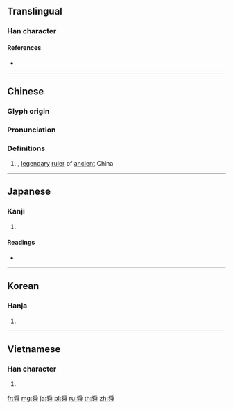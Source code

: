 {{character info/new}}
==Translingual==

===Han character===
{{Han char|rn=136|rad=舛|as=06|sn=12|four=20252|canj=BBNQ|ids=⿳爫冖舛}}

====References====
* {{Han ref|kx=1008.100|dkj=30339|dj=1465.130|hdz=32035.020|uh=821C|ud=33308|bh=B5CF|bd=46543}}

----

==Chinese==
{{zh-forms}}

===Glyph origin===
{{Han etym}}

===Pronunciation===
{{zh-pron
|m=shùn
|c=seon3
|mc=y
|oc=y
|ma=
|cat=pn
}}

===Definitions===
{{zh-hanzi}}

# {{w|Emperor Shun}}, [[legendary]] [[ruler]] of [[ancient]] China

----

==Japanese==

===Kanji===
{{ja-kanji|grade=|rs=舛06}}

# {{defn|lang=ja|sort=舛06}}

====Readings====
* {{ja-readings|on=[[しゅん]] (shun)|kun=[[ひるがお]] (hirugao), [[むくげ]] (mukuge), [[さとい]] (satoi)|nanori=}}

----

==Korean==

===Hanja===
{{ko-hanja|hangeul=순|eumhun=|rv=sun|mr=sun|y=swun}}

# {{defn|lang=ko|sort=舛06}}

----

==Vietnamese==

===Han character===
{{vi-hantu|[[thuấn]]|rs=舛06}}

# {{defn|lang=vi|sort=舛06}}

[[fr:舜]]
[[mg:舜]]
[[ja:舜]]
[[pl:舜]]
[[ru:舜]]
[[th:舜]]
[[zh:舜]]
